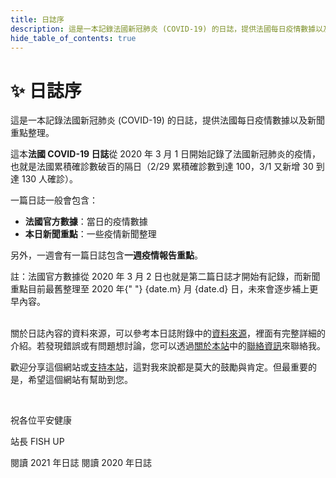 ```yaml
---
title: 日誌序
description: 這是一本記錄法國新冠肺炎 (COVID-19) 的日誌，提供法國每日疫情數據以及新聞重點整理
hide_table_of_contents: true
---
```



<h1 className="pages--h1">✨ 日誌序</h1>

這是一本記錄法國新冠肺炎 (COVID-19) 的日誌，提供法國每日疫情數據以及新聞重點整理。

這本**法國 COVID-19 日誌**從 2020 年 3 月 1 日開始記錄了法國新冠肺炎的疫情，也就是法國累積確診數破百的隔日（2/29 累積確診數到達 100，3/1 又新增 30 到達 130 人確診）。

一篇日誌一般會包含：

- **法國官方數據**：當日的疫情數據
- **本日新聞重點**：一些疫情新聞整理

另外，一週會有一篇日誌包含**一週疫情報告重點**。

<div className="comment--translc_gray">
  註：法國官方數據從 2020 年 3 月 2 日也就是第二篇日誌才開始有記錄，而新聞重點目前最舊整理至 2020 年{" "}
  <span>{date.m}</span> 月 <span>{date.d}</span> 日，未來會逐步補上更早內容。
</div>
<br />

關於日誌內容的資料來源，可以參考本日誌附錄中的[資料來源](digest/sources)，裡面有完整詳細的介紹。若發現錯誤或有問題想討論，您可以透過[關於本站](about)中的[聯絡資訊](about#contact)來聯絡我。

歡迎分享這個網站或[支持本站](about#support-this-website)，這對我來說都是莫大的鼓勵與肯定。但最重要的是，希望這個網站有幫助到您。

<br />

祝各位平安健康

站長 FISH UP

<div style={{ display: "flex", flexWrap: "wrap", alignItems: "center", justifyContent: "center" }}>
  <Link className="button button--primary button--lg margin--sm" to="/digest/2021/" title="開始閱讀 2021 年日誌">
    閱讀 2021 年日誌
  </Link>
  <Link
    className="button button--primary button--outline button--lg margin--sm"
    to="/digest/2020/december/31"
    title="開始閱讀 2020 年日誌"
  >
    閱讀 2020 年日誌
  </Link>
</div>
